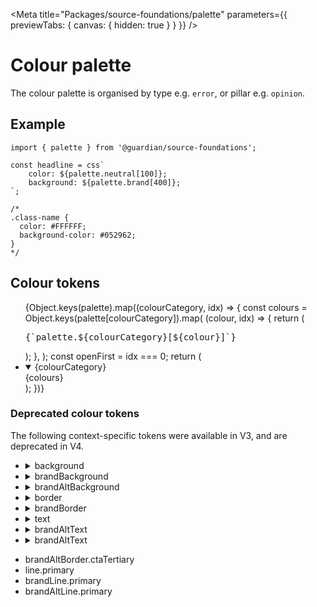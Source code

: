 
<Meta
	title="Packages/source-foundations/palette"
	parameters={{ previewTabs: { canvas: { hidden: true } } }}
/>

# Colour palette

The colour palette is organised by type e.g. `error`, or pillar e.g. `opinion`.

## Example

```tsx
import { palette } from '@guardian/source-foundations';

const headline = css`
	color: ${palette.neutral[100]};
	background: ${palette.brand[400]};
`;

/*
.class-name {
  color: #FFFFFF;
  background-color: #052962;
}
*/
```

## Colour tokens

<div className="colour_tokens">
	<div className="colour_tokens__colours__list">
		<ul>
			{Object.keys(palette).map((colourCategory, idx) => {
				const colours = Object.keys(palette[colourCategory]).map(
					(colour, idx) => {
						return (
							<div
								className="colour_tokens__colours__list__row"
								key={idx}
							>
								<div className="colour_tokens__colours__list__value">
									<div
										className="colour_tokens__colours__list__value__swatch"
										style={{
											backgroundColor:
												palette[colourCategory][colour],
										}}
									/>
								</div>
								<span>
									<pre>{`palette.${colourCategory}[${colour}]`}</pre>
								</span>
							</div>
						);
					},
				);
				const openFirst = idx === 0;
				return (
					<li
						className="colour_tokens__colours__list__colour_dropdown"
						key={idx}
					>
						<details open={openFirst}>
							<summary className="colour_tokens__colours__list__category">
								{colourCategory}
							</summary>
							<div>{colours}</div>
						</details>
					</li>
				);
			})}
		</ul>
	</div>
	<div className="colour_tokens__aside">
		<aside>
			<h3>Deprecated colour tokens</h3>
			<p>
				The following context-specific tokens were available in V3, and
				are deprecated in V4.
			</p>
			<ul className="colour_tokens__aside__dropdown">
				<li>
					<details>
						<summary>background</summary>
						background.primary, background.secondary, background.inverse,
						background.ctaPrimary, background.ctaPrimaryHover, background.ctaSecondary,
						background.ctaSecondaryHover, background.ctaTertiaryHover,
						background.input, background.inputChecked
					</details>
				</li>
				<li>
					<details>
						<summary>brandBackground</summary>
						brandBackground.primary, brandBackground.ctaPrimary, brandBackground.ctaPrimaryHover,
						brandBackground.ctaSecondary, brandBackground.ctaSecondaryHover,
						brandBackground.ctaTertiaryHover, brandBackground.inputChecked
					</details>
				</li>
				<li>
					<details>
						<summary>brandAltBackground</summary>
						brandAltBackground.primary, brandAltBackground.ctaPrimary,
						brandAltBackground.ctaPrimaryHover, brandAltBackground.ctaSecondary,
						brandAltBackground.ctaSecondaryHover, brandAltBackground.ctaTertiaryHover
					</details>
				</li>
				<li>
					<details>
						<summary>border</summary>
						border.primary, border.secondary, border.success, border.error,
						border.ctaTertiary, border.input, border.inputChecked, border.inputHover,
						border.inputActive, border.focusHalo
					</details>
				</li>
				<li>
					<details>
						<summary>brandBorder</summary>
						brandBorder.primary, brandBorder.secondary, brandBorder.success,
						brandBorder.error, brandBorder.ctaTertiary, brandBorder.input,
						brandBorder.inputChecked, brandBorder.inputHover
					</details>
				</li>
				<li>
					<details>
						<summary>text</summary>
						text.primary, text.supporting, text.success, text.error,
						text.ctaPrimary, text.ctaSecondary, text.ctaTertiary, text.anchorPrimary,
						text.anchorSecondary, text.userInput, text.inputLabel, text.inputError,
						text.inputLabelSupporting, text.inputChecked, text.inputHover,
						text.groupLabel, text.groupLabelSupporting, text.newsInverse
						text.inputChecked, text.inputHover
					</details>
				</li>
				<li>
					<details>
						<summary>brandAltText</summary>
						brandText.primary, brandText.supporting, brandText.success,
						brandText.error, brandText.ctaPrimary, brandText.ctaSecondary,
						brandText.ctaTertiary, brandText.anchorPrimary, brandText.anchorPrimaryHover,
						brandText.userInput, brandText.inputLabel, brandText.inputLabelSupporting
					</details>
				</li>
				<li>
					<details>
						<summary>brandAltText</summary>
						brandAltText.primary, brandAltText.supporting, brandAltText.ctaPrimary,
						brandAltText.ctaSecondary, brandAltText.ctaTertiary, brandAltText.anchorPrimary
					</details>
				</li>
			</ul>
			<ul className="colour_tokens__aside__list">
				<li>brandAltBorder.ctaTertiary</li>
				<li>line.primary</li>
				<li> brandLine.primary</li>
				<li>brandAltLine.primary</li>
			</ul>
		</aside>
	</div>
</div>
